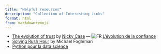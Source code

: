 ```yaml
---
title: "Helpful resources"
description: "Collection of Interesting Links"
format: html
from: markdown+emoji
---
```


- [The evolution of trust](https://ncase.me/trust/){target="_blank"} by [Nicky Case](https://ncase.me/){target="_blank"} --- ![FR](img/icon-fr.png) [L'évolution de la confiance](https://ayowel.github.io/trust/){target="_blank"}
- [Solving Rush Hour](https://www.michaelfogleman.com/rush/){target="_blank"} by Michael Fogleman
- [Python pour la data science](https://pythonds.linogaliana.fr/){target="_blank"}
